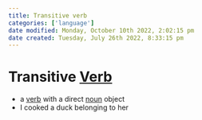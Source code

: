 ```yaml
---
title: Transitive verb
categories: ['language']
date modified: Monday, October 10th 2022, 2:02:15 pm
date created: Tuesday, July 26th 2022, 8:33:15 pm
---
```


# Transitive [Verb](Verb.qmd)
- a [verb](Verb.qmd) with a direct [noun](noun) object
- I cooked a duck belonging to her



